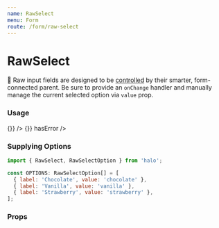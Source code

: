```yaml
---
name: RawSelect
menu: Form
route: /form/raw-select
---
```



# RawSelect

📣 Raw input fields are designed to be [controlled](https://reactjs.org/docs/forms.html#controlled-components) by their smarter, form-connected parent. Be sure to provide an `onChange` handler and manually manage the current selected option via `value` prop.

### Usage

<Playground>
  <Label field="ice-cream" title="One True Ice Cream" supportingText="Select your favorite!" containsFieldGroup>
    <Box row align="space-between" maxWidth="350px">
      <RawSelect
        name="ice-cream"
        value="vanilla"
        options={[
          { label: 'Chocolate', value: 'chocolate' },
          { label: 'Vanilla', value: 'vanilla' },
          { label: 'Strawberry', value: 'strawberry' },
        ]}
        onChange={() => {}}
      />
      <RawSelect
        name="ice-cream"
        value="oops, error"
        options={[
          { label: 'Chocolate', value: 'chocolate' },
          { label: 'Vanilla', value: 'vanilla' },
          { label: 'Strawberry', value: 'strawberry' },
        ]}
        onChange={() => {}}
        hasError
      />
    </Box>
  </Label>
</Playground>

### Supplying Options

```jsx
import { RawSelect, RawSelectOption } from 'halo';

const OPTIONS: RawSelectOption[] = [
  { label: 'Chocolate', value: 'chocolate' },
  { label: 'Vanilla', value: 'vanilla' },
  { label: 'Strawberry', value: 'strawberry' },
];
```

### Props

<Props of={RawSelect} />
